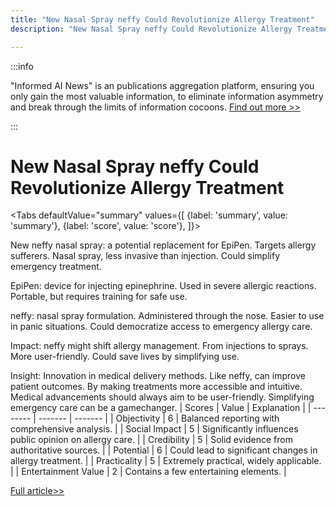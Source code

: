 ```yaml
---
title: "New Nasal Spray neffy Could Revolutionize Allergy Treatment"
description: "New Nasal Spray neffy Could Revolutionize Allergy Treatment"

---
```



:::info

"Informed AI News" is an publications aggregation platform, ensuring you only gain the most valuable information, to eliminate information asymmetry and break through the limits of information cocoons.  [Find out more >>](/)

:::

# New Nasal Spray neffy Could Revolutionize Allergy Treatment


<Tabs
	defaultValue="summary"
	values={[
	{label: 'summary', value: 'summary'},
	{label: 'score', value: 'score'},
]}>
<TabItem value="summary">


New neffy nasal spray: a potential replacement for EpiPen. Targets allergy sufferers. Nasal spray, less invasive than injection. Could simplify emergency treatment.

EpiPen: device for injecting epinephrine. Used in severe allergic reactions. Portable, but requires training for safe use.

neffy: nasal spray formulation. Administered through the nose. Easier to use in panic situations. Could democratize access to emergency allergy care.

Impact: neffy might shift allergy management. From injections to sprays. More user-friendly. Could save lives by simplifying use.

Insight: Innovation in medical delivery methods. Like neffy, can improve patient outcomes. By making treatments more accessible and intuitive. Medical advancements should always aim to be user-friendly. Simplifying emergency care can be a gamechanger.
</TabItem>
<TabItem value="score">
	| Scores     | Value   | Explanation |
	| -------- | ------- | ------- |
	| Objectivity  | 6    | Balanced reporting with comprehensive analysis.    |
	| Social Impact | 5     | Significantly influences public opinion on allergy care.    |
	| Credibility    | 5    | Solid evidence from authoritative sources.    |
	| Potential    | 6    | Could lead to significant changes in allergy treatment.    |
	| Practicality    | 5    | Extremely practical, widely applicable.    |
	| Entertainment Value    | 2    | Contains a few entertaining elements.    |
</TabItem>
</Tabs>

[Full article>>](https://medicalxpress.com/news/2024-08-neffy-nasal-spray-alternative-epipen.html)
